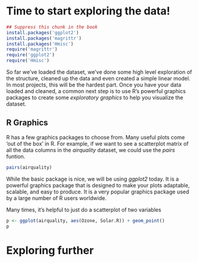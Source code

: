 # Time to start exploring the data!

```r
## Suppress this chunk in the book
install.packages('ggplot2')
install.packages('magrittr')
install.packages('Hmisc')
require('magrittr')
require('ggplot2')
require('Hmisc')
```
So far we've loaded the dataset, we've done some high level exploration of the structure, cleaned up the data and even created a simple linear model. In most projects, this will be the hardest part. Once you have your data loaded and cleaned, a common next step is to use R's powerful graphics packages to create some _exploratory graphics_ to help you visualize the dataset.

## R Graphics

R has a few graphics packages to choose from. Many useful plots come 'out of the box' in R.  For example, if we want to see a scatterplot matrix of all the data columns in the _airquality_ dataset, we could use the _pairs_ funtion.

```r
pairs(airquality)
```


While the basic package is nice, we will be using _ggplot2_ today. It is a powerful graphics package that is designed to make your plots adaptable, scalable, and easy to produce.  It is a very popular graphics package used by a large number of R users worldwide.

Many times, it's helpful to just do a scatterplot of two variables

```r
p <- ggplot(airquality, aes(Ozone, Solar.R)) + geom_point()
p
```

# Exploring further

